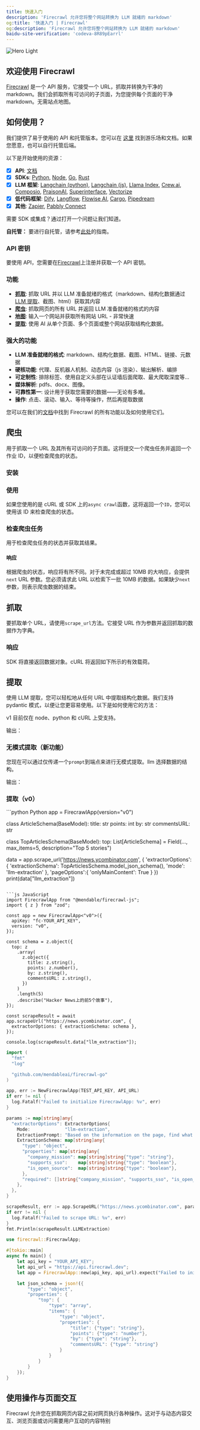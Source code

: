 ```yaml
---
title: 快速入门
description: 'Firecrawl 允许您将整个网站转换为 LLM 就绪的 markdown'
og:title: '快速入门 | Firecrawl'
og:description: 'Firecrawl 允许您将整个网站转换为 LLM 就绪的 markdown'
baidu-site-verification: 'codeva-8R89pEarrl'
---
```



<img className='block' src='/images/hero.png' alt='Hero Light' />

## 欢迎使用 Firecrawl

[Firecrawl](https://firecrawl.dev?ref=github) 是一个 API 服务，它接受一个 URL，抓取并转换为干净的 markdown。我们会抓取所有可访问的子页面，为您提供每个页面的干净 markdown。无需站点地图。

## 如何使用？

我们提供了易于使用的 API 和托管版本。您可以在 [这里](https://firecrawl.dev/playground) 找到游乐场和文档。如果您愿意，也可以自行托管后端。

以下是开始使用的资源：

- [x] **API**: [文档](https://docs.firecrawl.dev/api-reference/introduction)
- [x] **SDKs**: [Python](https://docs.firecrawl.dev/sdks/python), [Node](https://docs.firecrawl.dev/sdks/node), [Go](https://docs.firecrawl.dev/sdks/go), [Rust](https://docs.firecrawl.dev/sdks/rust)
- [x] **LLM 框架**: [Langchain (python)](https://python.langchain.com/docs/integrations/document_loaders/firecrawl/), [Langchain (js)](https://js.langchain.com/docs/integrations/document_loaders/web_loaders/firecrawl), [Llama Index](https://docs.llamaindex.ai/en/latest/examples/data_connectors/WebPageDemo/#using-firecrawl-reader), [Crew.ai](https://docs.crewai.com/), [Composio](https://composio.dev/tools/firecrawl/all), [PraisonAI](https://docs.praison.ai/firecrawl/), [Superinterface](https://superinterface.ai/docs/assistants/functions/firecrawl), [Vectorize](https://docs.vectorize.io/integrations/source-connectors/firecrawl)
- [x] **低代码框架**: [Dify](https://dify.ai/blog/dify-ai-blog-integrated-with-firecrawl), [Langflow](https://docs.langflow.org/), [Flowise AI](https://docs.flowiseai.com/integrations/langchain/document-loaders/firecrawl), [Cargo](https://docs.getcargo.io/integration/firecrawl), [Pipedream](https://pipedream.com/apps/firecrawl/)
- [x] **其他**: [Zapier](https://zapier.com/apps/firecrawl/integrations), [Pabbly Connect](https://www.pabbly.com/connect/integrations/firecrawl/)

需要 SDK 或集成？通过打开一个问题让我们知道。

**自托管：** 要进行自托管，请参考[此处](/contributing/self-host)的指南。

### API 密钥

要使用 API，您需要在[Firecrawl](https://firecrawl.dev)上注册并获取一个 API 密钥。

### 功能

- [**抓取**](#scraping): 抓取 URL 并以 LLM 准备就绪的格式（markdown、结构化数据通过[LLM 提取](#extraction)、截图、html）获取其内容
- [**爬虫**](#crawling): 抓取网页的所有 URL 并返回 LLM 准备就绪的格式的内容
- [**地图**](/features/map): 输入一个网站并获取所有网站 URL - 非常快速
- [**提取**](/features/extract): 使用 AI 从单个页面、多个页面或整个网站获取结构化数据。

### 强大的功能

- **LLM 准备就绪的格式**: markdown、结构化数据、截图、HTML、链接、元数据
- **硬核功能**: 代理、反机器人机制、动态内容（js 渲染）、输出解析、编排
- **可定制性**: 排除标签、使用自定义头部在认证墙后面爬取、最大爬取深度等...
- **媒体解析**: pdfs、docx、图像。
- **可靠性第一**: 设计用于获取您需要的数据——无论有多难。
- **操作**: 点击、滚动、输入、等待等操作，然后再提取数据

您可以在我们的[文档](https://docs.firecrawl.dev)中找到 Firecrawl 的所有功能以及如何使用它们。

## 爬虫

用于抓取一个 URL 及其所有可访问的子页面。这将提交一个爬虫任务并返回一个作业 ID，以便检查爬虫的状态。

### 安装

<CodeGroup>
  <InstallationPython />
  <InstallationNode />
  <InstallationGo />
  <InstallationRust />
</CodeGroup>

### 使用

<CodeGroup>
  <CrawlPython />
  <CrawlNode />
  <CrawlGo />
  <CrawlRust />
  <CrawlCURL />
</CodeGroup>

如果您使用的是 cURL 或 SDK 上的`async crawl`函数，这将返回一个`ID`，您可以使用该 ID 来检查爬虫的状态。

<CrawlAsyncOutput />

### 检查爬虫任务

用于检查爬虫任务的状态并获取其结果。

<CodeGroup>
  <CheckCrawlJobPython />
  <CheckCrawlJobNode />
  <CheckCrawlJobGo />
  <CheckCrawlJobRust />
  <CheckCrawlJobCURL />
</CodeGroup>

#### 响应

根据爬虫的状态，响应将有所不同。对于未完成或超过 10MB 的大响应，会提供`next` URL 参数。您必须请求此 URL 以检索下一批 10MB 的数据。如果缺少`next`参数，则表示爬虫数据的结束。

<CodeGroup>
  <CheckCrawlJobOutputScraping />
  <CheckCrawlJobOutputCompleted />
</CodeGroup>

## 抓取

要抓取单个 URL，请使用`scrape_url`方法。它接受 URL 作为参数并返回抓取的数据作为字典。

<CodeGroup>
  <ScrapePython />
  <ScrapeNode />
  <ScrapeGo />
  <ScrapeRust />
  <ScrapeCURL />
</CodeGroup>

### 响应

SDK 将直接返回数据对象。cURL 将返回如下所示的有效载荷。

<ScrapeResponse />

## 提取

使用 LLM 提取，您可以轻松地从任何 URL 中提取结构化数据。我们支持 pydantic 模式，以便让您更容易使用。以下是如何使用它的方法：

v1 目前仅在 node、python 和 cURL 上受支持。

<CodeGroup>
  <ExtractPython />
  <ExtractNode />
  <ExtractCURL />
</CodeGroup>

输出：

<ExtractOutput />

### 无模式提取（新功能）

您现在可以通过仅传递一个`prompt`到端点来进行无模式提取。llm 选择数据的结构。

<CodeGroup>
  <ExtractNoSchemaCURL />
</CodeGroup>

输出：

<ExtractNoSchemaOutput />

### 提取（v0）

<CodeGroup>
```python Python
app = FirecrawlApp(version="v0")

class ArticleSchema(BaseModel):
title: str
points: int
by: str
commentsURL: str

class TopArticlesSchema(BaseModel):
top: List[ArticleSchema] = Field(..., max_items=5, description="Top 5 stories")

data = app.scrape_url('https://news.ycombinator.com', {
'extractorOptions': {
'extractionSchema': TopArticlesSchema.model_json_schema(),
'mode': 'llm-extraction'
},
'pageOptions':{
'onlyMainContent': True
}
})
print(data["llm_extraction"])

````

```js JavaScript
import FirecrawlApp from "@mendable/firecrawl-js";
import { z } from "zod";

const app = new FirecrawlApp<"v0">({
  apiKey: "fc-YOUR_API_KEY",
  version: "v0",
});

const schema = z.object({
  top: z
    .array(
      z.object({
        title: z.string(),
        points: z.number(),
        by: z.string(),
        commentsURL: z.string(),
      })
    )
    .length(5)
    .describe("Hacker News上的前5个故事"),
});

const scrapeResult = await app.scrapeUrl("https://news.ycombinator.com", {
  extractorOptions: { extractionSchema: schema },
});

console.log(scrapeResult.data["llm_extraction"]);
````

```go Go
import (
  "fmt"
  "log"

  "github.com/mendableai/firecrawl-go"
)

app, err := NewFirecrawlApp(TEST_API_KEY, API_URL)
if err != nil {
  log.Fatalf("Failed to initialize FirecrawlApp: %v", err)
}

params := map[string]any{
  "extractorOptions": ExtractorOptions{
    Mode:             "llm-extraction",
    ExtractionPrompt: "Based on the information on the page, find what the company's mission is and whether it supports SSO, and whether it is open source",
    ExtractionSchema: map[string]any{
      "type": "object",
      "properties": map[string]any{
        "company_mission": map[string]string{"type": "string"},
        "supports_sso":    map[string]string{"type": "boolean"},
        "is_open_source":  map[string]string{"type": "boolean"},
      },
      "required": []string{"company_mission", "supports_sso", "is_open_source"},
    },
  },
}

scrapeResult, err := app.ScrapeURL("https://news.ycombinator.com", params)
if err != nil {
  log.Fatalf("Failed to scrape URL: %v", err)
}
fmt.Println(scrapeResult.LLMExtraction)
```

```rust Rust
use firecrawl::FirecrawlApp;

#[tokio::main]
async fn main() {
    let api_key = "YOUR_API_KEY";
    let api_url = "https://api.firecrawl.dev";
    let app = FirecrawlApp::new(api_key, api_url).expect("Failed to initialize FirecrawlApp");

    let json_schema = json!({
        "type": "object",
        "properties": {
            "top": {
                "type": "array",
                "items": {
                    "type": "object",
                    "properties": {
                        "title": {"type": "string"},
                        "points": {"type": "number"},
                        "by": {"type": "string"},
                        "commentsURL": {"type": "string"}
                    }
                }
            }
        }
    });
}
```

</CodeGroup>

## 使用操作与页面交互

Firecrawl 允许您在抓取网页内容之前对网页执行各种操作。这对于与动态内容交互、浏览页面或访问需要用户互动的内容特别
